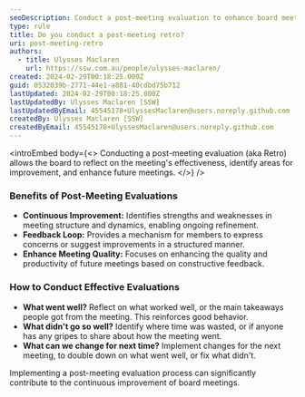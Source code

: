 ```yaml
---
seoDescription: Conduct a post-meeting evaluation to enhance board meeting quality through continuous improvement and constructive feedback.
type: rule
title: Do you conduct a post-meeting retro?
uri: post-meeting-retro
authors:
  - title: Ulysses Maclaren
    url: https://ssw.com.au/people/ulysses-maclaren/
created: 2024-02-29T00:18:25.000Z
guid: 0532039b-2771-44e1-a881-40cdbd75b712
lastUpdated: 2024-02-29T00:18:25.000Z
lastUpdatedBy: Ulysses Maclaren [SSW]
lastUpdatedByEmail: 45545178+UlyssesMaclaren@users.noreply.github.com
createdBy: Ulysses Maclaren [SSW]
createdByEmail: 45545178+UlyssesMaclaren@users.noreply.github.com
---
```


<introEmbed
  body={<>
Conducting a post-meeting evaluation (aka Retro) allows the board to reflect on the meeting's effectiveness, identify areas for improvement, and enhance future meetings.
  </>}
/>
### Benefits of Post-Meeting Evaluations

- **Continuous Improvement:** Identifies strengths and weaknesses in meeting structure and dynamics, enabling ongoing refinement.
- **Feedback Loop:** Provides a mechanism for members to express concerns or suggest improvements in a structured manner.
- **Enhance Meeting Quality:** Focuses on enhancing the quality and productivity of future meetings based on constructive feedback.

### How to Conduct Effective Evaluations

- **What went well?** Reflect on what worked well, or the main takeaways people got from the meeting. This reinforces good behavior.
- **What didn't go so well?** Identify where time was wasted, or if anyone has any gripes to share about how the meeting went.
- **What can we change for next time?** Implement changes for the next meeting, to double down on what went well, or fix what didn't.

Implementing a post-meeting evaluation process can significantly contribute to the continuous improvement of board meetings.

